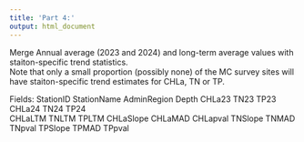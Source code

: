 ```yaml
---
title: 'Part 4:'
output: html_document
---
```


Merge Annual average (2023 and 2024) and long-term average values with staiton-specific trend statistics.																					
Note that only a small proportion (possibly none) of the MC survey sites will have staiton-specific trend estimates for CHLa, TN or TP.				

Fields:
StationID	StationName	AdminRegion	Depth	CHLa23	TN23	TP23	CHLa24	TN24	TP24	
CHLaLTM	TNLTM	TPLTM	CHLaSlope	CHLaMAD	CHLapval	TNSlope	TNMAD	TNpval	TPSlope	TPMAD	TPpval